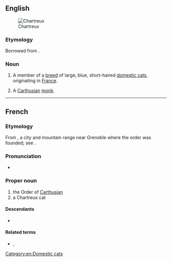 {{also|chartreux}}
==English==
[[Image:IC Blue Melody Flipper CHA male EX1 CACIB.jpg|thumb|Chartreux]]

===Etymology===
Borrowed from {{bor|en|fr|Chartreux}}.

===Noun===
{{en-noun|Chartreux}}

# {{lb|en|felinology}} A member of a [[breed]] of large, blue, short-haired [[domestic cat]]s, originating in [[France]].
# A [[Carthusian]] [[monk]].

{{wikipedia}}
{{commonscat|Chartreux}}

[[Category:en:Domestic cats]]

----

==French==

===Etymology===
From {{m|fr|Chartreuse}}, a city and mountain range near Grenoble where the order was founded; see {{m|en|Carthusian}}.

===Pronunciation===
* {{audio|fr|LL-Q150 (fra)-X-Javier-Saulx-les-Chartreux.wav|Audio}}

===Proper noun===
{{fr-proper noun}}

# the Order of [[Carthusian]]
# a Chartreux cat

====Descendants====
* {{desc|bor=1|en|Chartreux}}

====Related terms====
* {{l|fr|chartreux}}, {{l|fr|chartreuse}}